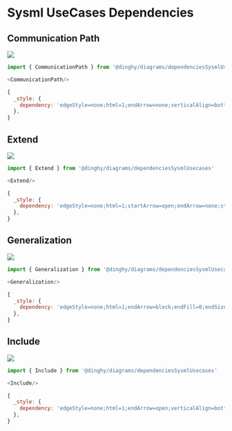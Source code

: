
# Sysml UseCases Dependencies


## Communication Path

<Tabs>
  <TabItem value="Preview">

![](./communication-path.png#drawio)

  </TabItem>
  <TabItem value="Usage">
    
```js
import { CommunicationPath } from '@dinghy/diagrams/dependenciesSysmlUsecases'

<CommunicationPath/>
```

  </TabItem>
  <TabItem value="Definition">
    
```js
{
  _style: {
    dependency: 'edgeStyle=none;html=1;endArrow=none;verticalAlign=bottom;',
  },
}
```

  </TabItem>
</Tabs>


## Extend

<Tabs>
  <TabItem value="Preview">

![](./extend.png#drawio)

  </TabItem>
  <TabItem value="Usage">
    
```js
import { Extend } from '@dinghy/diagrams/dependenciesSysmlUsecases'

<Extend/>
```

  </TabItem>
  <TabItem value="Definition">
    
```js
{
  _style: {
    dependency: 'edgeStyle=none;html=1;startArrow=open;endArrow=none;startSize=12;verticalAlign=bottom;dashed=1;labelBackgroundColor=none;',
  },
}
```

  </TabItem>
</Tabs>


## Generalization

<Tabs>
  <TabItem value="Preview">

![](./generalization.png#drawio)

  </TabItem>
  <TabItem value="Usage">
    
```js
import { Generalization } from '@dinghy/diagrams/dependenciesSysmlUsecases'

<Generalization/>
```

  </TabItem>
  <TabItem value="Definition">
    
```js
{
  _style: {
    dependency: 'edgeStyle=none;html=1;endArrow=block;endFill=0;endSize=12;verticalAlign=bottom;',
  },
}
```

  </TabItem>
</Tabs>


## Include

<Tabs>
  <TabItem value="Preview">

![](./include.png#drawio)

  </TabItem>
  <TabItem value="Usage">
    
```js
import { Include } from '@dinghy/diagrams/dependenciesSysmlUsecases'

<Include/>
```

  </TabItem>
  <TabItem value="Definition">
    
```js
{
  _style: {
    dependency: 'edgeStyle=none;html=1;endArrow=open;verticalAlign=bottom;dashed=1;labelBackgroundColor=none;',
  },
}
```

  </TabItem>
</Tabs>

